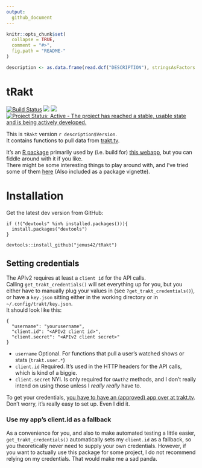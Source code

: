 ```yaml
---
output:
  github_document
---
```


<!-- README.md is generated from README.Rmd. Please edit that file -->

```r
knitr::opts_chunk$set(
  collapse = TRUE,
  comment = "#>",
  fig.path = "README-"
)

description <- as.data.frame(read.dcf("DESCRIPTION"), stringsAsFactors = F)

```

# tRakt 
[![Build Status](https://travis-ci.org/jemus42/tRakt.svg)](https://travis-ci.org/jemus42/tRakt) ![](http://www.r-pkg.org/badges/version/tRakt) ![](http://cranlogs.r-pkg.org/badges/grand-total/tRakt) [![Project Status: Active - The project has reached a stable, usable state and is being actively developed.](http://www.repostatus.org/badges/0.1.0/active.svg)](http://www.repostatus.org/#active)

This is `tRakt` version ``r description$Version``.  
It contains functions to pull data from [trakt.tv](http://trakt.tv/).

It's an [R package](http://r-project.org) primarily used by (i.e. build for) [this webapp](http://trakt.jemu.name), but you can fiddle around with it if you like.  
There might be some interesting things to play around with, and I've tried some of them [here](http://cran.r-project.org/web/packages/tRakt/vignettes/tRakt-Usage.html) (Also included as a package vignette).

# Installation

Get the latest dev version from GitHub:

```
if (!("devtools" %in% installed.packages())){
  install.packages("devtools")
}

devtools::install_github("jemus42/tRakt")
```

## Setting credentials

The APIv2 requires at least a `client id` for the API calls.  
Calling `get_trakt_credentials()` will set everything up for you, but you either have to
manually plug your values in (see `?get_trakt_credentials()`), or have a `key.json` sitting either in the working directory or in `~/.config/trakt/key.json`.  
It should look like this:

    {
      "username": "yourusername",
      "client.id": "<APIv2 client id>",
      "client.secret": "<APIv2 client secret>"
    }

* `username` Optional. For functions that pull a user's watched shows or stats (`trakt.user.*`)
* `client.id` Required. It's used in the HTTP headers for the API calls, which is kind of a biggie.
* `client.secret` NYI. Is only required for `OAuth2` methods, and I don't really intend on using those unless I *really really* have to.  

To get your credentials, [you have to have an (approved) app over at trakt.tv](http://trakt.tv/oauth/applications).  
Don't worry, it's really easy to set up. Even I did it.

### Use my app's client.id as a fallback

As a convenience for you, and also to make automated testing a little easier,
`get_trakt_credentials()` automatically sets my `client.id` as a fallback, so you theoretically
never need to supply your own credentials. However, if you want to actually use this package for
some project, I do not recommend relying on my credentials. That would make me a sad panda.
